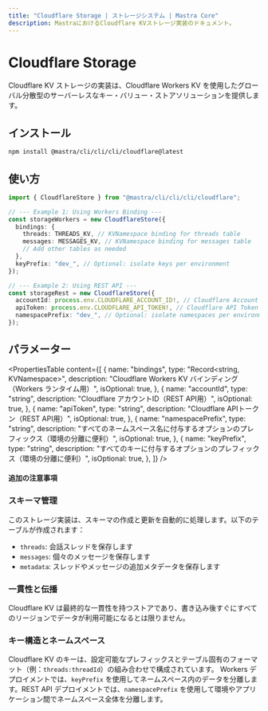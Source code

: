 ```yaml
---
title: "Cloudflare Storage | ストレージシステム | Mastra Core"
description: MastraにおけるCloudflare KVストレージ実装のドキュメント。
---
```


# Cloudflare Storage

Cloudflare KV ストレージの実装は、Cloudflare Workers KV を使用したグローバル分散型のサーバーレスなキー・バリュー・ストアソリューションを提供します。

## インストール

```bash copy
npm install @mastra/cli/cli/cli/cloudflare@latest
```

## 使い方

```typescript copy showLineNumbers
import { CloudflareStore } from "@mastra/cli/cli/cli/cloudflare";

// --- Example 1: Using Workers Binding ---
const storageWorkers = new CloudflareStore({
  bindings: {
    threads: THREADS_KV, // KVNamespace binding for threads table
    messages: MESSAGES_KV, // KVNamespace binding for messages table
    // Add other tables as needed
  },
  keyPrefix: "dev_", // Optional: isolate keys per environment
});

// --- Example 2: Using REST API ---
const storageRest = new CloudflareStore({
  accountId: process.env.CLOUDFLARE_ACCOUNT_ID!, // Cloudflare Account ID
  apiToken: process.env.CLOUDFLARE_API_TOKEN!, // Cloudflare API Token
  namespacePrefix: "dev_", // Optional: isolate namespaces per environment
});
```

## パラメーター

<PropertiesTable
  content={[
    {
      name: "bindings",
      type: "Record<string, KVNamespace>",
      description:
        "Cloudflare Workers KV バインディング（Workers ランタイム用）",
      isOptional: true,
    },
    {
      name: "accountId",
      type: "string",
      description: "Cloudflare アカウントID（REST API用）",
      isOptional: true,
    },
    {
      name: "apiToken",
      type: "string",
      description: "Cloudflare APIトークン（REST API用）",
      isOptional: true,
    },
    {
      name: "namespacePrefix",
      type: "string",
      description:
        "すべてのネームスペース名に付与するオプションのプレフィックス（環境の分離に便利）",
      isOptional: true,
    },
    {
      name: "keyPrefix",
      type: "string",
      description:
        "すべてのキーに付与するオプションのプレフィックス（環境の分離に便利）",
      isOptional: true,
    },
  ]}
/>

#### 追加の注意事項

### スキーマ管理

このストレージ実装は、スキーマの作成と更新を自動的に処理します。以下のテーブルが作成されます：

- `threads`: 会話スレッドを保存します
- `messages`: 個々のメッセージを保存します
- `metadata`: スレッドやメッセージの追加メタデータを保存します

### 一貫性と伝播

Cloudflare KV は最終的な一貫性を持つストアであり、書き込み後すぐにすべてのリージョンでデータが利用可能になるとは限りません。

### キー構造とネームスペース

Cloudflare KV のキーは、設定可能なプレフィックスとテーブル固有のフォーマット（例：`threads:threadId`）の組み合わせで構成されています。
Workers デプロイメントでは、`keyPrefix` を使用してネームスペース内のデータを分離します。REST API デプロイメントでは、`namespacePrefix` を使用して環境やアプリケーション間でネームスペース全体を分離します。
